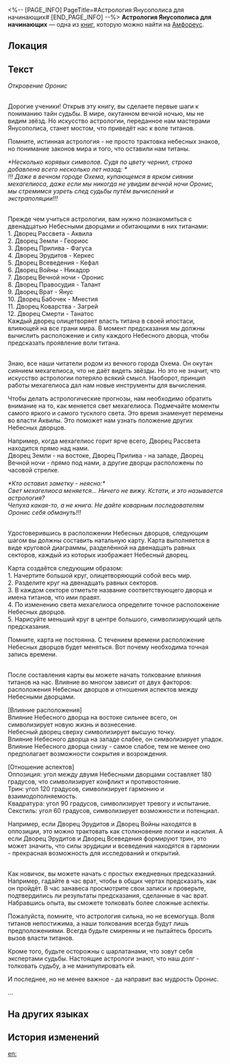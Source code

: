 <%-- [PAGE_INFO]
PageTitle=#Астрология Янусополиса для начинающих#
[END_PAGE_INFO] --%>
{{Дополнить}}
{{Книга Инфобокс
|id           = 432
|Название     = 
|Изображение  = Предмет Астрология Янусополиса для начинающих.png
|Мир          = Амфореус
|Томов        = 1
|Автор        = <!--нужно добавить-->
|Описание     = Вводные материалы по астрологии, написанные астрологами из Янусополиса. Том передавался из поколения в поколение до наших дней. Только для последователей трёх титанов судьбы.
|Том1         = {{tx}}
|Источник1    = {{tx|Отсутствует источник}}
|Персонажи    = 
|Фракции      = 
}}
'''Астрология Янусополиса для начинающих''' — одна из [[Книги|книг]], которую можно найти на [[Амфореус]].

==Локация==
{{Отметка карты|<!--название карты-->|<!--id отметки-->}}

==Текст==
''Откровение Оронис''

<div align="center">{{Размер|28|Преамбула}}</div><br />Дорогие ученики! Открыв эту книгу, вы сделаете первые шаги к пониманию тайн судьбы. В мире, окутанном вечной ночью, мы не видим звёзд. Но искусство астрологии, переданное нам мастерами Янусополиса, станет мостом, что приведёт нас к воле титанов.

Помните, истинная астрология - не просто трактовка небесных знаков, но понимание законов мира и того, что оставили нам титаны.

''*Несколько корявых символов. Судя по цвету чернил, строка добавлена всего несколько лет назад: *''<br />
''!!! Даже в вечном городе Охема, купающемся в ярком сиянии мехагелиоса, даже если мы никогда не увидим вечной ночи Оронис, мы стремимся узреть след судьбы путём вычислений и экстраполяции!!!''

<div align="center">{{Размер|28|Глава 1: Двенадцать Небесных дворцов и титаны}}</div><br />Прежде чем учиться астрологии, вам нужно познакомиться с двенадцатью Небесными дворцами и обитающими в них титанами:<br />
1. Дворец Рассвета - Аквила<br />
2. Дворец Земли - Геориос<br />
3. Дворец Прилива - Фагуса<br />
4. Дворец Эрудитов - Керкес<br />
5. Дворец Всеведения - Кефал<br />
6. Дворец Войны - Никадор<br />
7. Дворец Вечной ночи - Оронис<br />
8. Дворец Правосудия - Талант<br />
9. Дворец Врат - Янус<br />
10. Дворец Бабочек - Мнестия<br />
11. Дворец Коварства - Загрей<br />
12. Дворец Смерти - Танатос<br />
Каждый дворец олицетворяет власть титана в своей ипостаси, влияющей на все грани мира. В момент предсказания мы должны вычислить расположение и силу каждого Небесного дворца, чтобы предсказать проявление воли титана.

<div align="center">{{Размер|28|Глава 2: Астрологическое вычисление}}</div><br />Знаю, все наши читатели родом из вечного города Охема. Он окутан сиянием мехагелиоса, что не даёт видеть звёзды. Но это не значит, что искусство астрологии потеряло всякий смысл. Наоборот, принцип работы мехагелиоса дал нам новые инструменты для вычисления.

Чтобы делать астрологические прогнозы, нам необходимо обратить внимание на то, как меняется свет мехагелиоса. Подмечайте моменты самого яркого и самого тусклого света. Это время знаменует перемены во власти Аквилы. Это поможет нам узнать положение других Небесных дворцов.

Например, когда мехагелиос горит ярче всего, Дворец Рассвета находится прямо над нами.<br />
Дворец Земли - на востоке, Дворец Прилива - на западе, Дворец Вечной ночи - прямо под нами, а другие дворцы расположены по часовой стрелке.

''*Кто оставил заметку - неясно:*''<br />
''Свет мехагелиоса меняется... Ничего не вижу. Кстати, и это называется астрология?''<br />
''Чепуха какая-то, а не книга. Не дайте коварным последователям Оронис себя обмануть!!!''

<div align="center">{{Размер|28|Глава 3: Составление карты}}</div><br />Удостоверившись в расположении Небесных дворцов, следующим шагом вы должны составить натальную карту. Карта выполняется в виде круговой диаграммы, разделённой на двенадцать равных секторов, каждый из которых изображает Небесный дворец.

Карта создаётся следующим образом:<br />
1. Начертите большой круг, олицетворяющий собой весь мир.<br />
2. Разделите круг на двенадцать равных секторов.<br />
3. В каждом секторе отметьте название соответствующего дворца и имена титанов, что ими правят.<br />
4. По изменению света мехагелиоса определите точное расположение Небесных дворцов.<br />
5. Нарисуйте меньший круг в центре большого, символизирующий цель предсказания.

Помните, карта не постоянна. С течением времени расположение Небесных дворцов будет меняться. Вот почему необходима точная запись времени.

<div align="center">{{Размер|28|Глава 4: Толкование влияния титанов}}</div><br />После составления карты вы можете начать толкование влияния титанов на нас. Влияние во многом зависит от двух факторов: расположения Небесных дворцов и отношения аспектов между Небесными дворцами.

[Влияние расположения]<br />
Влияние Небесного дворца на востоке сильнее всего, он символизирует новую жизнь и вознесение.<br />
Небесный дворец сверху символизирует высшую точку.<br />
Влияние Небесного дворца на западе слабее, он символизирует упадок.<br />
Влияние Небесного дворца снизу - самое слабое, тем не менее оно предполагает возможности сокрытия и возрождения.

[Отношение аспектов]<br />
Оппозиция: угол между двумя Небесными дворцами составляет 180 градусов, что символизирует конфликт и противостояние.<br />
Трин: угол 120 градусов, символизирует гармонию и взаимодополняемость.<br />
Квадратура: угол 90 градусов, символизирует тревогу и испытание.<br />
Секстиль: угол 60 градусов, символизирует возможности и потенциал.

Например, если Дворец Эрудитов и Дворец Войны находятся в оппозиции, это можно трактовать как столкновение логики и насилия. А если Дворец Эрудитов и Дворец Всеведения формируют трин, это может значить, что силы эрудиции и всеведения находятся в гармонии - прекрасная возможность для исследований и открытий.

<div align="center">{{Размер|28|Глава 5: Практика и предосторожности}}</div><br />Как новичок, вы можете начать с простых ежедневных предсказаний. Например, гадайте в час врат, чтобы в общих чертах предсказать, как он пройдёт. В час занавеса просмотрите свои записи и проверьте, подтвердились ли результаты предсказания, сделанные в час врат. Набравшись опыта, вы сможете толковать более сложные аспекты.

Пожалуйста, помните, что астрология сильна, но не всемогуща. Воля титанов непостижима, а наши толкования всегда будут лишь предположениями. Всегда будьте смиренны и не пытайтесь бросить вызов власти титанов.

Кроме того, будьте осторожны с шарлатанами, что зовут себя экспертами судьбы. Настоящие астрологи знают, что наш долг - толковать судьбу, а не манипулировать ей.

И последнее, но не менее важное - да направит вас мудрость Оронис.

...

==На других языках==
{{На других языках
|en   = Janusopolis Journeyman Astrology
|zhs  = 雅努萨波利斯占星术入门
|zht  = 雅努薩波利斯占星術入門
|ja   = ヤヌサポリス占星術入門
|ko   = 야누소폴리스 점성술 입문
|es   = Introducción a la astrología de Janópolis
|fr   = Introduction à l'astrologie de Janusopolis
|ru   = Астрология Янусополиса для начинающих
|th   = โหราศาสตร์เบื้องต้นแห่ง Janusopolis
|vi   = Nhập Môn Thuật Chiêm Tinh Janusopolis
|de   = Astrologie für Wandergesellen von Janusopolis
|id   = Pengantar Astrologi Janusopolis
|pt   = Astrologia da Jornada de Janusópolis
}}

==История изменений==
{{История изменений|3.5}}

[[en:]]